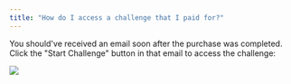 ```yaml
---
title: "How do I access a challenge that I paid for?"
---
```


You should've received an email soon after the purchase was completed. Click the "Start Challenge" button in that email to access the challenge:

<Frame>
  <img class="w-full" src="/img/email-after-purchase.png" />
</Frame>
